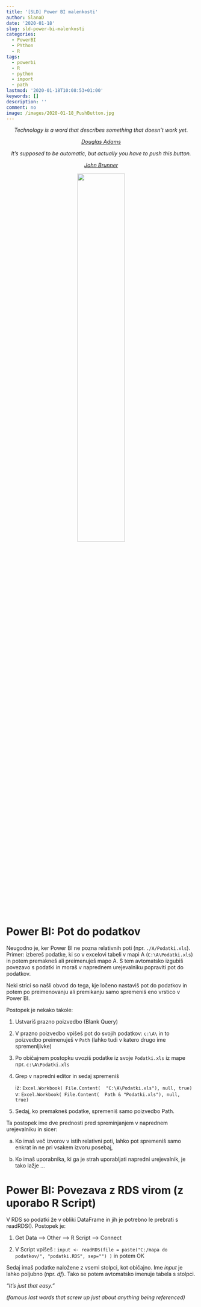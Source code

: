 ```yaml
---
title: '[SLD] Power BI malenkosti'
author: SlanaD
date: '2020-01-18'
slug: sld-power-bi-malenkosti
categories:
  - PowerBI
  - PYthon
  - R
tags:
  - powerbi
  - R
  - python
  - import
  - path
lastmod: '2020-01-18T10:08:53+01:00'
keywords: []
description: ''
comment: no
image: /images/2020-01-18_PushButton.jpg
---
```


<center>

_Technology is a word that describes something that doesn’t work yet._  

_[Douglas Adams](https://en.wikipedia.org/wiki/Douglas_Adams)_ 



_It’s supposed to be automatic, but actually you have to push this button._  

_[John Brunner](https://en.wikipedia.org/wiki/John_Brunner_(novelist))_ 



[![](/images/2020-01-18_PushButton.jpg){width=50%}](https://media.istockphoto.com/photos/robot-push-the-button-picture-id109164750?k=6&m=109164750&s=612x612&w=0&h=l4oB9Ru3S78my1GFGLGd_s6B6WQqsPAe6lOJa47DB18= "refence")


</center>  

# Power BI: Pot do podatkov

Neugodno je, ker Power BI ne pozna relativnih poti (npr. `./A/Podatki.xls`). Primer: izbereš podatke, ki so v excelovi tabeli v mapi A (`C:\A\Podatki.xls`) in potem premakneš ali preimenuješ mapo A. S tem avtomatsko izgubiš povezavo s podatki in moraš v naprednem urejevalniku popraviti pot do podatkov.

Neki strici so našli obvod do tega, kje ločeno nastaviš pot do podatkov in potem po preimenovanju ali premikanju samo spremeniš eno vrstico v Power BI.

Postopek je nekako takole:

  1. Ustvariš prazno poizvedbo (Blank Query)  
  
  2. V prazno poizvedbo vpišeš pot do svojih podatkov: `c:\A\`  in to poizvedbo preimenuješ v `Path` (lahko tudi v katero drugo ime spremenljivke)
  
  3. Po običajnem postopku uvoziš podatke iz svoje `Podatki.xls` iz mape npr. `c:\A\Podatki.xls`  
  
  4. Grep v napredni editor in sedaj spremeniš 
  
      iz: `Excel.Workbook( File.Content(  "C:\A\Podatki.xls"), null, true)`    
      v:  `Excel.Workbook( File.Content(  Path & "Podatki.xls"), null, true)`  
       
  5. Sedaj, ko premakneš podatke, spremeniš samo poizvedbo Path.
  

Ta postopek ime dve prednosti pred spreminjanjem v naprednem urejevalniku in sicer: 
       
  a) Ko imaš več izvorov v istih relativni poti, lahko pot spremeniš samo enkrat in ne pri vsakem izvoru posebaj,
  
  b) Ko imaš uporabnika, ki ga je strah uporabljati napredni urejevalnik, je tako lažje ...
  
  
  
# Power BI: Povezava z RDS virom (z uporabo R Script)

V RDS so podatki že v obliki DataFrame in jih je potrebno le prebrati s readRDS(). Postopek je:

  1. Get Data --> Other --> R Script  --> Connect
  
  2. V Script vpišeš : `input <- readRDS(file = paste("C:/mapa do podatkov/", "podatki.RDS", sep="") )` in potem OK
  
Sedaj imaš podatke naložene z vsemi stolpci, kot običajno. Ime _input_ je lahko poljubno (npr. _df_). Tako se potem avtomatsko imenuje tabela s stolpci.



_"It's just that easy."_  

_(famous last words that screw up just about anything being referenced)_





